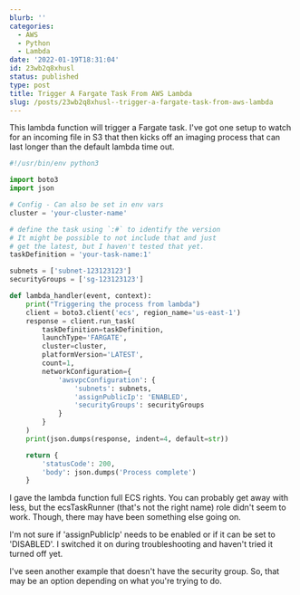 ```yaml
---
blurb: ''
categories:
  - AWS
  - Python
  - Lambda
date: '2022-01-19T18:31:04'
id: 23wb2q8xhusl
status: published
type: post
title: Trigger A Fargate Task From AWS Lambda
slug: /posts/23wb2q8xhusl--trigger-a-fargate-task-from-aws-lambda
---
```


This lambda function will trigger a Fargate task. I've got one setup to watch for an incoming file in S3 that then kicks off an imaging process that can last longer than the default lambda time out. 


```python
#!/usr/bin/env python3

import boto3
import json

# Config - Can also be set in env vars
cluster = 'your-cluster-name'

# define the task using `:#` to identify the version
# It might be possible to not include that and just
# get the latest, but I haven't tested that yet.
taskDefinition = 'your-task-name:1'

subnets = ['subnet-123123123']
securityGroups = ['sg-123123123']

def lambda_handler(event, context):
    print("Triggering the process from lambda")
    client = boto3.client('ecs', region_name='us-east-1')
    response = client.run_task(
        taskDefinition=taskDefinition,
        launchType='FARGATE',
        cluster=cluster,
        platformVersion='LATEST',
        count=1,
        networkConfiguration={
            'awsvpcConfiguration': {
                'subnets': subnets,
                'assignPublicIp': 'ENABLED',
                'securityGroups': securityGroups 
            }
        }
    )
    print(json.dumps(response, indent=4, default=str))

    return {
        'statusCode': 200,
        'body': json.dumps('Process complete')
    }
```

I gave the lambda function full ECS rights. You can probably get away with less, but the ecsTaskRunner (that's not the right name) role didn't seem to work. Though, there may have been something else going on. 

I'm not sure if 'assignPublicIp' needs to be enabled or if it can be set to 'DISABLED'. I switched it on during troubleshooting and haven't tried it turned off yet. 

I've seen another example that doesn't have the security group. So, that may be an option depending on what you're trying to do.


